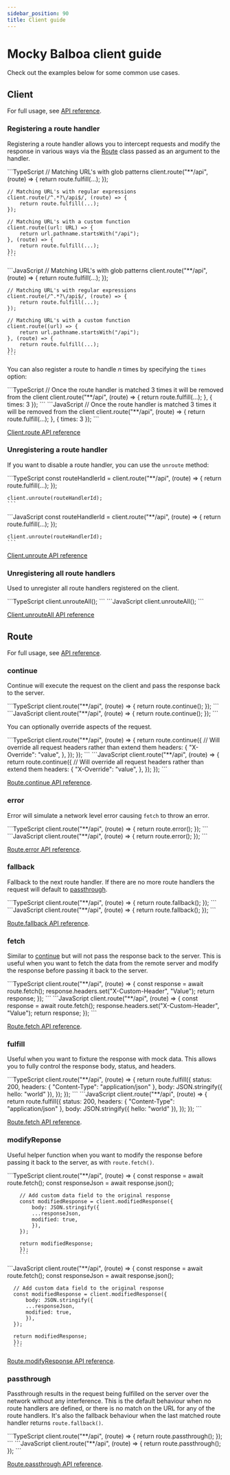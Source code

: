 ```yaml
---
sidebar_position: 90
title: Client guide
---
```


# Mocky Balboa client guide

Check out the examples below for some common use cases.

## Client

For full usage, see [API reference](https://api-reference.mockybalboa.com/classes/_mocky-balboa_client.Client).

### Registering a route handler

Registering a route handler allows you to intercept requests and modify the response in various ways via the [Route](#route) class passed as an argument to the handler.

<Tabs groupId="javascript-language">
  <TabItem value="typescript" label="TypeScript" default>
    ```TypeScript
    // Matching URL's with glob patterns
    client.route("**/api", (route) => {
        return route.fulfill(...);
    });

    // Matching URL's with regular expressions
    client.route(/^.*?\/api$/, (route) => {
        return route.fulfill(...);
    });

    // Matching URL's with a custom function
    client.route((url: URL) => {
        return url.pathname.startsWith("/api");
    }, (route) => {
        return route.fulfill(...);
    });
    ```
  </TabItem>
  <TabItem value="javascript" label="JavaScript">
    ```JavaScript
    // Matching URL's with glob patterns
    client.route("**/api", (route) => {
        return route.fulfill(...);
    });

    // Matching URL's with regular expressions
    client.route(/^.*?\/api$/, (route) => {
        return route.fulfill(...);
    });

    // Matching URL's with a custom function
    client.route((url) => {
        return url.pathname.startsWith("/api");
    }, (route) => {
        return route.fulfill(...);
    });
    ```
  </TabItem>
</Tabs>

You can also register a route to handle _n_ times by specifying the `times` option:

<Tabs groupId="javascript-language">
  <TabItem value="typescript" label="TypeScript" default>
      ```TypeScript
      // Once the route handler is matched 3 times it will be removed from the client
      client.route("**/api", (route) => {
        return route.fulfill(...);
      }, { times: 3 });
      ```
  </TabItem>
  <TabItem value="javascript" label="JavaScript">
      ```JavaScript
      // Once the route handler is matched 3 times it will be removed from the client
      client.route("**/api", (route) => {
        return route.fulfill(...);
      }, { times: 3 });
      ```
  </TabItem>
</Tabs>

[Client.route API reference](https://api-reference.mockybalboa.com/classes/_mocky-balboa_client.Client#route)

### Unregistering a route handler

If you want to disable a route handler, you can use the `unroute` method:

<Tabs groupId="javascript-language">
  <TabItem value="typescript" label="TypeScript" default>
    ```TypeScript
    const routeHandlerId = client.route("**/api", (route) => {
        return route.fulfill(...);
    });

    client.unroute(routeHandlerId);
    ```
  </TabItem>
  <TabItem value="javascript" label="JavaScript">
    ```JavaScript
    const routeHandlerId = client.route("**/api", (route) => {
        return route.fulfill(...);
    });

    client.unroute(routeHandlerId);
    ```
  </TabItem>
</Tabs>

[Client.unroute API reference](https://api-reference.mockybalboa.com/classes/_mocky-balboa_client.Client#unroute)

### Unregistering all route handlers

Used to unregister all route handlers registered on the client.

<Tabs groupId="javascript-language">
  <TabItem value="typescript" label="TypeScript" default>
    ```TypeScript
    client.unrouteAll();
    ```
  </TabItem>
  <TabItem value="javascript" label="JavaScript">
    ```JavaScript
    client.unrouteAll();
    ```
  </TabItem>
</Tabs>

[Client.unrouteAll API reference](https://api-reference.mockybalboa.com/classes/_mocky-balboa_client.Client#unrouteAll)

## Route

For full usage, see [API reference](https://api-reference.mockybalboa.com/classes/_mocky-balboa_client.Route).

### continue

Continue will execute the request on the client and pass the response back to the server.

<Tabs groupId="javascript-language">
  <TabItem value="typescript" label="TypeScript" default>
      ```TypeScript
      client.route("**/api", (route) => {
        return route.continue();
      });
      ```
  </TabItem>
  <TabItem value="javascript" label="JavaScript">
    ```JavaScript
    client.route("**/api", (route) => {
      return route.continue();
    });
    ```
  </TabItem>
</Tabs>

You can optionally override aspects of the request.

<Tabs groupId="javascript-language">
  <TabItem value="typescript" label="TypeScript" default>
      ```TypeScript
      client.route("**/api", (route) => {
        return route.continue({
          // Will override all request headers rather than extend them
          headers: {
            "X-Override": "value",
          },
        });
      });
      ```
  </TabItem>
  <TabItem value="javascript" label="JavaScript">
    ```JavaScript
    client.route("**/api", (route) => {
      return route.continue({
        // Will override all request headers rather than extend them
        headers: {
          "X-Override": "value",
        },
      });
    });
    ```
  </TabItem>
</Tabs>

[Route.continue API reference](https://api-reference.mockybalboa.com/classes/_mocky-balboa_client.Route#continue).

### error

Error will simulate a network level error causing `fetch` to throw an error.

<Tabs groupId="javascript-language">
  <TabItem value="typescript" label="TypeScript" default>
      ```TypeScript
      client.route("**/api", (route) => {
        return route.error();
      });
      ```
  </TabItem>
  <TabItem value="javascript" label="JavaScript">
      ```JavaScript
      client.route("**/api", (route) => {
        return route.error();
      });
      ```
  </TabItem>
</Tabs>

[Route.error API reference](https://api-reference.mockybalboa.com/classes/_mocky-balboa_client.Route#error).

### fallback

Fallback to the next route handler. If there are no more route handlers the request will default to [passthrough](#passthrough).

<Tabs groupId="javascript-language">
  <TabItem value="typescript" label="TypeScript" default>
      ```TypeScript
      client.route("**/api", (route) => {
        return route.fallback();
      });
      ```
  </TabItem>
  <TabItem value="javascript" label="JavaScript">
      ```JavaScript
      client.route("**/api", (route) => {
        return route.fallback();
      });
      ```
  </TabItem>
</Tabs>

[Route.fallback API reference](https://api-reference.mockybalboa.com/classes/_mocky-balboa_client.Route#fallback).

### fetch

Similar to [continue](#continue) but will not pass the response back to the server. This is useful when you want to fetch the data from the remote server and modify the response before passing it back to the server.

<Tabs groupId="javascript-language">
  <TabItem value="typescript" label="TypeScript" default>
      ```TypeScript
      client.route("**/api", (route) => {
        const response = await route.fetch();
        response.headers.set("X-Custom-Header", "Value");
        return response;
      });
      ```
  </TabItem>
  <TabItem value="javascript" label="JavaScript">
      ```JavaScript
      client.route("**/api", (route) => {
        const response = await route.fetch();
        response.headers.set("X-Custom-Header", "Value");
        return response;
      });
      ```
  </TabItem>
</Tabs>

[Route.fetch API reference](https://api-reference.mockybalboa.com/classes/_mocky-balboa_client.Route#fetch).

### fulfill

Useful when you want to fixture the response with mock data. This allows you to fully control the response body, status, and headers.

<Tabs groupId="javascript-language">
  <TabItem value="typescript" label="TypeScript" default>
      ```TypeScript
      client.route("**/api", (route) => {
        return route.fulfill({
          status: 200,
          headers: { "Content-Type": "application/json" },
          body: JSON.stringify({ hello: "world" }),
        });
      });
      ```
  </TabItem>
  <TabItem value="javascript" label="JavaScript">
      ```JavaScript
      client.route("**/api", (route) => {
        return route.fulfill({
          status: 200,
          headers: { "Content-Type": "application/json" },
          body: JSON.stringify({ hello: "world" }),
        });
      });
      ```
  </TabItem>
</Tabs>


[Route.fetch API reference](https://api-reference.mockybalboa.com/classes/_mocky-balboa_client.Route#fetch).

### modifyReponse

Useful helper function when you want to modify the response before passing it back to the server, as with `route.fetch()`.

<Tabs groupId="javascript-language">
  <TabItem value="typescript" label="TypeScript" default>
        ```TypeScript
        client.route("**/api", (route) => {
        const response = await route.fetch();
        const responseJson = await response.json();

        // Add custom data field to the original response
        const modifiedResponse = client.modifiedResponse({
            body: JSON.stringify({
            ...responseJson,
            modified: true,
            }),
        });

        return modifiedResponse;
        });
        ```
  </TabItem>
  <TabItem value="javascript" label="JavaScript">
      ```JavaScript
      client.route("**/api", (route) => {
      const response = await route.fetch();
      const responseJson = await response.json();

      // Add custom data field to the original response
      const modifiedResponse = client.modifiedResponse({
          body: JSON.stringify({
          ...responseJson,
          modified: true,
          }),
      });

      return modifiedResponse;
      });
      ```
  </TabItem>
</Tabs>

[Route.modifyResponse API reference](https://api-reference.mockybalboa.com/classes/_mocky-balboa_client.Route#modifyResponse).

### passthrough

Passthrough results in the request being fulfilled on the server over the network without any interference. This is the default behaviour when no route handlers are defined, or there is no match on the URL for any of the route handlers. It's also the fallback behaviour when the last matched route handler returns `route.fallback()`.

<Tabs groupId="javascript-language">
  <TabItem value="typescript" label="TypeScript" default>
      ```TypeScript
      client.route("**/api", (route) => {
        return route.passthrough();
      });
      ```
  </TabItem>
  <TabItem value="javascript" label="JavaScript">
      ```JavaScript
      client.route("**/api", (route) => {
        return route.passthrough();
      });
      ```
  </TabItem>
</Tabs>

[Route.passthrough API reference](https://api-reference.mockybalboa.com/classes/_mocky-balboa_client.Route#passthrough).
